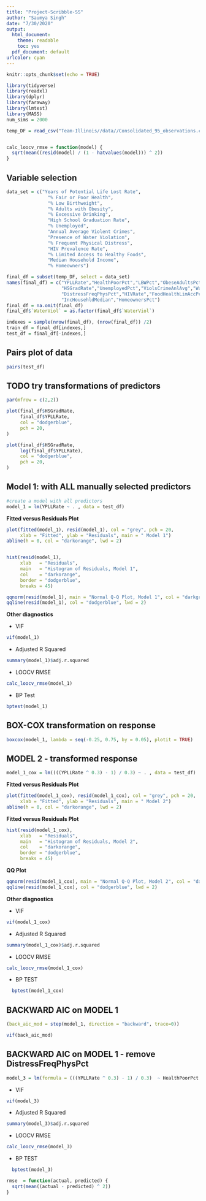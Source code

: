 ```yaml
---
title: "Project-Scribble-SS"
author: "Saumya Singh"
date: "7/30/2020"
output:
  html_document: 
    theme: readable
    toc: yes
  pdf_document: default
urlcolor: cyan
---
```


```r
knitr::opts_chunk$set(echo = TRUE)

library(tidyverse)
library(readxl)
library(dplyr)
library(faraway)
library(lmtest)
library(MASS)
num_sims = 2000

temp_DF = read_csv("Team-Illinois//data//Consolidated_95_observations.csv") 


calc_loocv_rmse = function(model) {
  sqrt(mean((resid(model) / (1 - hatvalues(model))) ^ 2))
}
```

## Variable selection


```r
data_set = c("Years of Potential Life Lost Rate",
               "% Fair or Poor Health",
               "% Low Birthweight",
               "% Adults with Obesity",
               "% Excessive Drinking",
               "High School Graduation Rate",
               "% Unemployed",
               "Annual Average Violent Crimes",
               "Presence of Water Violation",
               "% Frequent Physical Distress",
               "HIV Prevalence Rate",
               "% Limited Access to Healthy Foods",
               "Median Household Income",
               "% Homeowners")

final_df = subset(temp_DF, select = data_set)
names(final_df) = c("YPLLRate","HealthPoorPct","LBWPct","ObeseAdultsPct","DrinkExcPct",
                    "HSGradRate","UnemployedPct","ViolsCrimeAnlAvg","WaterViol",
                    "DistressFreqPhysPct","HIVRate","FoodHealthLimAccPct",
                    "IncHousehldMedian","HomeownersPct")
final_df = na.omit(final_df)
final_df$`WaterViol` = as.factor(final_df$`WaterViol`)

indexes = sample(nrow(final_df), (nrow(final_df)) /2)
train_df = final_df[indexes,]
test_df = final_df[-indexes,]

```

## Pairs plot of data

```r
pairs(test_df)
```

## TODO try transformations of predictors

```r
par(mfrow = c(2,2))

plot(final_df$HSGradRate, 
     final_df$YPLLRate, 
     col = "dodgerblue", 
     pch = 20,
)

plot(final_df$HSGradRate, 
     log(final_df$YPLLRate), 
     col = "dodgerblue", 
     pch = 20,
)

```


## Model 1: with ALL manually selected predictors 

```r
#create a model with all predictors
model_1 = lm(YPLLRate ~ . , data = test_df)

```

**Fitted versus Residuals Plot**
```r
plot(fitted(model_1), resid(model_1), col = "grey", pch = 20,
     xlab = "Fitted", ylab = "Residuals", main = " Model 1")
abline(h = 0, col = "darkorange", lwd = 2)


hist(resid(model_1),
     xlab   = "Residuals",
     main   = "Histogram of Residuals, Model 1",
     col    = "darkorange",
     border = "dodgerblue",
     breaks = 45)

```
```r
qqnorm(resid(model_1), main = "Normal Q-Q Plot, Model 1", col = "darkgrey")
qqline(resid(model_1), col = "dodgerblue", lwd = 2)
```

**Other diagnostics**

- VIF
```r
vif(model_1)
```

- Adjusted R Squared
```r
summary(model_1)$adj.r.squared 
```

- LOOCV RMSE
```r
calc_loocv_rmse(model_1)
```

- BP Test
```r
bptest(model_1)
```


## BOX-COX transformation on response

```r
boxcox(model_1, lambda = seq(-0.25, 0.75, by = 0.05), plotit = TRUE)
```

## MODEL 2 - transformed response
```r
model_1_cox = lm((((YPLLRate ^ 0.3) - 1) / 0.3) ~ . , data = test_df)
```

**Fitted versus Residuals Plot**
```r
plot(fitted(model_1_cox), resid(model_1_cox), col = "grey", pch = 20,
     xlab = "Fitted", ylab = "Residuals", main = " Model 2")
abline(h = 0, col = "darkorange", lwd = 2)
```

**Fitted versus Residuals Plot**
```r
hist(resid(model_1_cox),
     xlab   = "Residuals",
     main   = "Histogram of Residuals, Model 2",
     col    = "darkorange",
     border = "dodgerblue",
     breaks = 45)
```

**QQ Plot**
```r
qqnorm(resid(model_1_cox), main = "Normal Q-Q Plot, Model 2", col = "darkgrey")
qqline(resid(model_1_cox), col = "dodgerblue", lwd = 2)
```

**Other diagnostics**

- VIF
```r
vif(model_1_cox)
```

- Adjusted R Squared
```r
summary(model_1_cox)$adj.r.squared 
```

- LOOCV RMSE
```r
calc_loocv_rmse(model_1_cox)
```

- BP TEST
```r
  bptest(model_1_cox)
```

## BACKWARD AIC on MODEL 1
```r
(back_aic_mod = step(model_1, direction = "backward", trace=0))

```

```r
vif(back_aic_mod)
```

## BACKWARD AIC on MODEL 1 - remove DistressFreqPhysPct

```r
model_3 = lm(formula = (((YPLLRate ^ 0.3) - 1) / 0.3)  ~ HealthPoorPct + LBWPct + ObeseAdultsPct + DrinkExcPct + WaterViol + FoodHealthLimAccPct + IncHousehldMedian + HomeownersPct, data = test_df)
```

- VIF
```r
vif(model_3)
```

- Adjusted R Squared
```r
summary(model_3)$adj.r.squared 
```

- LOOCV RMSE
```r
calc_loocv_rmse(model_3)
```

- BP TEST
```r
  bptest(model_3)
```







```r
rmse  = function(actual, predicted) {
  sqrt(mean((actual - predicted) ^ 2))
}
```


